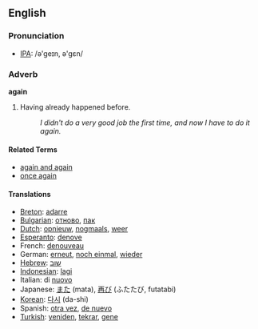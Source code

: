 ==English==
=== Pronunciation ===
*[[w:IPA|IPA]]: /ə'geɪn, ə'gɛn/

===Adverb===
'''again'''

# Having already happened before.
#: ''I didn't do a very good job the first time, and now I have to do it again.''

====Related Terms====
*[[again and again]]
*[[once again]]

====Translations====
*[[Breton]]: [[adarre]]
*[[Bulgarian]]: [[отново]], [[пак]]
*[[Dutch]]: [[opnieuw]], [[nogmaals]], [[weer]]
*[[Esperanto]]: [[denove]]
*French: [[denouveau]]
*German: [[erneut]], [[noch einmal]], [[wieder]]
*[[Hebrew]]: [[שוב]]
*[[Indonesian]]: [[lagi]]
*Italian: di [[nuovo]]
*Japanese: [[また]] (mata), [[再び]] (ふたたび, futatabi)
*[[Korean]]: [[다시]] (da-shi)
*Spanish: [[otra vez]], [[de nuevo]]
*[[Turkish]]: [[yeniden]], [[tekrar]], [[gene]]